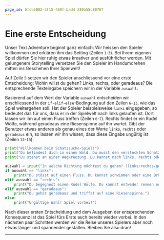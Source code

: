 ```yaml
---
page_id: 6fcb5002-3f15-469f-bad4-380b55c80787
---
```


# Eine erste Entscheidung

Unser Text Adventure beginnt ganz einfach: Wir heissen den Spieler willkommen und erklären ihm das Setting (Zeilen `1`-`3`). Bei Ihrem eigenen Spiel dürfen Sie hier ruhig etwas kreativer und ausführlicher werden. Mit gelungenem Storytelling versetzen Sie den Spieler im Handumdrehen mitten ins Geschehen Ihrer Spielwelt!

Auf Zeile `5` setzen wir den Spieler anschliessend vor eine erste Entscheidung: Wohin willst du gehen? Links, rechts, oder geradeaus? Die entsprechende Texteingabe speichern wir in der Variable `auswahl`.

Basierend auf dem Wert der Variable `auswahl` entscheiden wir anschliessend in der `if-elif-else`-Bedingung auf den Zeilen `6`-`13`, wie das Spiel weitergehen soll. Hat der Spieler beispielsweise `links` eingegeben, so bedeutet das für uns, dass er in der Spielwelt nach links gelaufen ist. Dort lassen wir ihn auf einen Fluss treffen (Zeilen `6`-`7`). Rechts findet er ein Rudel Wölfe, während geradeaus eine Riesenspinne auf ihn wartet. Gibt der Benutzer etwas anderes als genau eines der Worte `links`, `rechts` oder `geradeaus` ein, so lassen wir ihn wissen, dass diese Eingabe ungültig ist (Zeilen `12`-`13`).

```python showLineNumbers
print("Willkommen beim Schatzsuche-Spiel!")
print("Du befindest dich in einem Wald. Du musst den versteckten Schatz finden.")
print("Du stehst an einer Wegkreuzung. Du kannst nach links, rechts oder geradeaus gehen.")

auswahl = input("In welche Richtung möchtest du gehen? (links/rechts/geradeaus): ")
if auswahl == "links":
    print("Du stösst auf einen Fluss. Du kannst schwimmen oder eine Brücke suchen.")
elif auswahl == "rechts":
    print("Du begegnest einem Rudel Wölfe. Du kannst entweder rennen oder versuchen, sie zu zähmen.")
elif auswahl == "geradeaus":
    print("Du gehst geradeaus und triffst auf eine Riesenspinne.")
else:
    print("Ungültige Wahl! Spiel vorbei!")
```

Nach dieser ersten Entscheidung und dem Ausgeben der entsprechenden Konsequenz ist das Spiel fürs Erste auch bereits wieder vorbei. In den nächsten paar Schritten werden wir die Reise unseres Spielers aber noch etwas länger und spannender gestalten. Bleiben Sie also dran!

---

